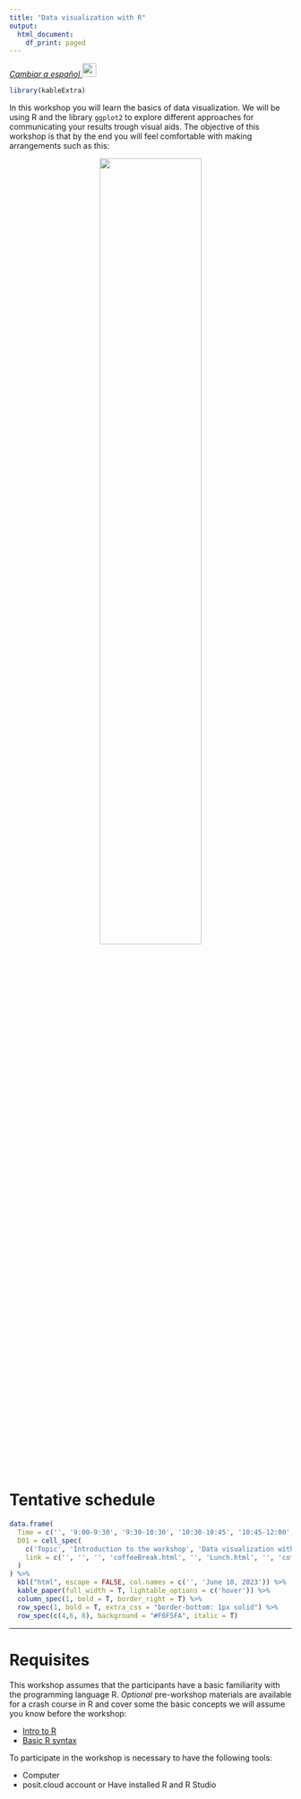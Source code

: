 ```yaml
---
title: "Data visualization with R"
output:
  html_document:
    df_print: paged
---
```


<em>
[Cambiar a español ![](img/flag_mx.gif){width="25"}](ES/index.html)
</em>

```r
library(kableExtra)
```

In this workshop you will learn the basics of data visualization. We will be using R and the library `ggplot2` to explore different approaches for communicating your results trough visual aids. The objective of this workshop is that by the end you will feel comfortable with making arrangements such as this:

<center>
![](img/0_figArrangement.png){width="60%"}
</center>

# Tentative schedule

```r
data.frame(
  Time = c('', '9:00-9:30', '9:30-10:30', '10:30-10:45', '10:45-12:00', '12:00-13:00', '13:00-14:00', '14:00-14:15', '14:15-15:00'),
  D01 = cell_spec(
    c('Topic', 'Introduction to the workshop', 'Data visualization with ggplot', 'Break', 'Further customization', 'Lunch', 'Figure arrangements', 'Break', 'Beyond static visualization'), 'html',
    link = c('', '', '', 'coffeeBreak.html', '', 'Lunch.html', '', 'coffeeBreak.html', '')
  )
) %>%
  kbl("html", escape = FALSE, col.names = c('', 'June 10, 2023')) %>%
  kable_paper(full_width = T, lightable_options = c('hover')) %>%
  column_spec(1, bold = T, border_right = T) %>%
  row_spec(1, bold = T, extra_css = "border-bottom: 1px solid") %>%
  row_spec(c(4,6, 8), background = "#F6F5FA", italic = T)
```

------------------------------------------------------------------------

# Requisites

This workshop assumes that the participants have a basic familiarity with the programming language R. *Optional* pre-workshop materials are available for a crash course in R and cover some the basic concepts we will assume you know before the workshop:

-   [Intro to R](0a_Intro_RstudioMarkdown.html)
-   [Basic R syntax](0b_RandTidyverse.html)

To participate in the workshop is necessary to have the following tools:

-   Computer
-   posit.cloud account or Have installed R and R Studio

<!-- -   Introduccion a ggplot -->

<!-- -   Tipos de graficos -->

<!-- -   Temas y opciones customizacion -->

<!-- -   Intro to ggplot -->

<!--     -   Objetivo de la visualizacion de datos -->

<!--     -   Inspiracion -->

<!--     -   Visualizaciones abstractas? -->

<!-- -   Propiedades de un grafico -->

<!--     -   *Propiedades generales*, titles, axis, labels -->

<!--     -   *Forma*, size vs shape -->

<!--     -   *Color*, categorical vs gradients -->

<!--     -   *Layouts* -->

<!-- -   Tipos de graficos -->

<!--     -   Distribucion -->

<!--         -   Histogramas -->

<!--         -   Boxplot -->

<!--         -   Bubbles -->

<!--         -   Mozaic -->

<!--     -   Correlation -->

<!--         -   Scatterplot -->

<!--         -   Heatmap -->

<!--     -   Ranking -->

<!--         -   Barplot -->

<!--         -   Radar/spider -->

<!--     -   Proportion -->

<!--         -   Doughnut -->

<!--         -   Pie -->

<!--         -   Treemap -->

<!--     -   Time series -->

<!--         -   Line -->

<!--         -   Bars -->

<!--         -   Area -->

<!--     -   Relationship -->

<!--         -   Network -->

<!--         -   Sankey -->

<!-- -   Arrangements -->

<!--     -   Facets -->

<!--     -   ggarrange -->

<!-- -   Dynamics visuals with plotly -->
